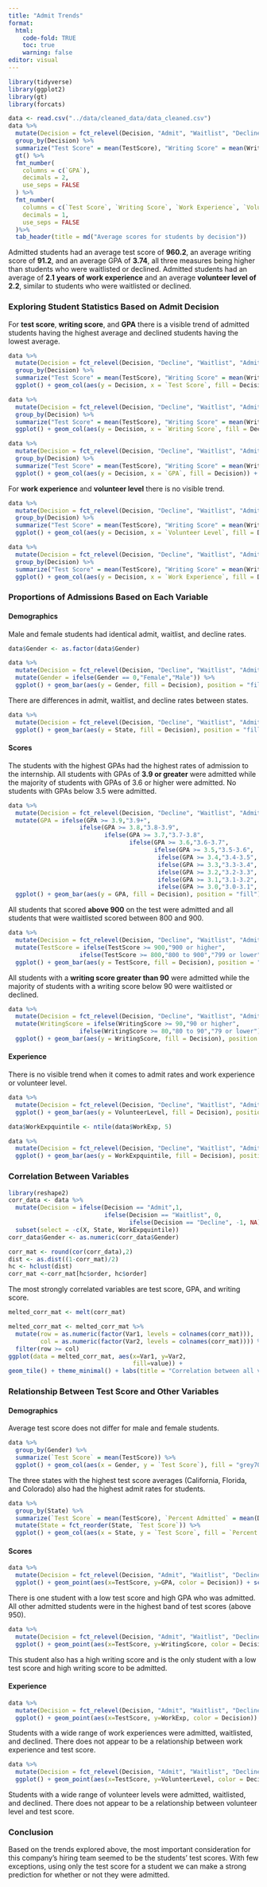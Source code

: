 ```yaml
---
title: "Admit Trends"
format: 
  html:
    code-fold: TRUE
    toc: true
    warning: false
editor: visual
---
```


```r
library(tidyverse)
library(ggplot2)
library(gt)
library(forcats)

data <- read.csv("../data/cleaned_data/data_cleaned.csv")
data %>%
  mutate(Decision = fct_relevel(Decision, "Admit", "Waitlist", "Decline")) %>%
  group_by(Decision) %>%
  summarize("Test Score" = mean(TestScore), "Writing Score" = mean(WritingScore), "GPA" = mean(GPA), "Work Experience" = mean(WorkExp), "Volunteer Level" = mean(VolunteerLevel)) %>%
  gt() %>%
  fmt_number(
    columns = c(`GPA`), 
    decimals = 2,
    use_seps = FALSE
  ) %>%
  fmt_number(
    columns = c(`Test Score`, `Writing Score`, `Work Experience`, `Volunteer Level`), 
    decimals = 1,
    use_seps = FALSE
  )%>%
  tab_header(title = md("Average scores for students by decision"))
```

Admitted students had an average test score of **960.2**, an average writing score of **91.2**, and an average GPA of **3.74**, all three measures being higher than students who were waitlisted or declined. Admitted students had an average of **2.1** **years** **of work experience** and an average **volunteer level of 2.2**, similar to students who were waitlisted or declined.

### Exploring Student Statistics Based on Admit Decision

For **test score**, **writing score**, and **GPA** there is a visible trend of admitted students having the highest average and declined students having the lowest average.

```r
data %>%
  mutate(Decision = fct_relevel(Decision, "Decline", "Waitlist", "Admit")) %>%
  group_by(Decision) %>%
  summarize("Test Score" = mean(TestScore), "Writing Score" = mean(WritingScore), "GPA" = mean(GPA), "Work Experience" = mean(WorkExp), "Volunteer Level" = mean(VolunteerLevel)) %>%
  ggplot() + geom_col(aes(y = Decision, x = `Test Score`, fill = Decision)) + scale_fill_manual(values = c("firebrick", "darkgoldenrod1", "yellowgreen")) + theme_minimal() + labs(title = "Admission decision by test score", x = "Average Test Score") + theme(plot.title = element_text(hjust = 0.5))
```

```r
data %>%
  mutate(Decision = fct_relevel(Decision, "Decline", "Waitlist", "Admit")) %>%
  group_by(Decision) %>%
  summarize("Test Score" = mean(TestScore), "Writing Score" = mean(WritingScore), "GPA" = mean(GPA), "Work Experience" = mean(WorkExp), "Volunteer Level" = mean(VolunteerLevel)) %>%
  ggplot() + geom_col(aes(y = Decision, x = `Writing Score`, fill = Decision)) + scale_fill_manual(values = c("firebrick", "darkgoldenrod1", "yellowgreen")) + theme_minimal() + labs(title = "Admission decision by writing score", x = "Average Writing Score") + theme(plot.title = element_text(hjust = 0.5))
```

```r
data %>%
  mutate(Decision = fct_relevel(Decision, "Decline", "Waitlist", "Admit")) %>%
  group_by(Decision) %>%
  summarize("Test Score" = mean(TestScore), "Writing Score" = mean(WritingScore), "GPA" = mean(GPA), "Work Experience" = mean(WorkExp), "Volunteer Level" = mean(VolunteerLevel)) %>%
  ggplot() + geom_col(aes(y = Decision, x = `GPA`, fill = Decision)) + scale_fill_manual(values = c("firebrick", "darkgoldenrod1", "yellowgreen")) + theme_minimal() + labs(title = "Admission decision by GPA", x= "Average GPA") + theme(plot.title = element_text(hjust = 0.5))
```

For **work experience** and **volunteer level** there is no visible trend.

```r
data %>%
  mutate(Decision = fct_relevel(Decision, "Decline", "Waitlist", "Admit")) %>%
  group_by(Decision) %>%
  summarize("Test Score" = mean(TestScore), "Writing Score" = mean(WritingScore), "GPA" = mean(GPA), "Work Experience" = mean(WorkExp), "Volunteer Level" = mean(VolunteerLevel)) %>%
  ggplot() + geom_col(aes(y = Decision, x = `Volunteer Level`, fill = Decision)) + scale_fill_manual(values = c("firebrick", "darkgoldenrod1", "yellowgreen")) + theme_minimal() + labs(title = "Admission decision by volunteer level", x = "Average Volunteer Level") + theme(plot.title = element_text(hjust = 0.5))
```

```r
data %>%
  mutate(Decision = fct_relevel(Decision, "Decline", "Waitlist", "Admit")) %>%
  group_by(Decision) %>%
  summarize("Test Score" = mean(TestScore), "Writing Score" = mean(WritingScore), "GPA" = mean(GPA), "Work Experience" = mean(WorkExp), "Volunteer Level" = mean(VolunteerLevel)) %>%
  ggplot() + geom_col(aes(y = Decision, x = `Work Experience`, fill = Decision)) + scale_fill_manual(values = c("firebrick", "darkgoldenrod1", "yellowgreen")) + theme_minimal() + labs(title = "Admission decision by work experience", x = "Average Work Experience (years)") + theme(plot.title = element_text(hjust = 0.5))
```

### Proportions of Admissions Based on Each Variable

#### Demographics

Male and female students had identical admit, waitlist, and decline rates.

```r
data$Gender <- as.factor(data$Gender)

data %>%
  mutate(Decision = fct_relevel(Decision, "Decline", "Waitlist", "Admit")) %>%
  mutate(Gender = ifelse(Gender == 0,"Female","Male")) %>%
  ggplot() + geom_bar(aes(y = Gender, fill = Decision), position = "fill") + scale_fill_manual(values = c("firebrick", "darkgoldenrod1", "yellowgreen")) + theme_minimal()  +labs(title = "Admission proportion by gender", x = "Proportion") + theme(plot.title = element_text(hjust = 0.5))
```

There are differences in admit, waitlist, and decline rates between states.

```r
data %>%
  mutate(Decision = fct_relevel(Decision, "Decline", "Waitlist", "Admit"))  %>%
  ggplot() + geom_bar(aes(y = State, fill = Decision), position = "fill") + scale_fill_manual(values = c("firebrick", "darkgoldenrod1", "yellowgreen")) + theme_minimal()  +labs(title = "Admission proportion by state", x = "Proportion") + theme(plot.title = element_text(hjust = 0.5))
```

#### Scores

The students with the highest GPAs had the highest rates of admission to the internship. All students with GPAs of **3.9 or greater** were admitted while the majority of students with GPAs of 3.6 or higher were admitted. No students with GPAs below 3.5 were admitted.

```r
data %>%
  mutate(Decision = fct_relevel(Decision, "Decline", "Waitlist", "Admit")) %>%
  mutate(GPA = ifelse(GPA >= 3.9,"3.9+",
                    ifelse(GPA >= 3.8,"3.8-3.9",
                           ifelse(GPA >= 3.7,"3.7-3.8",
                                  ifelse(GPA >= 3.6,"3.6-3.7",
                                         ifelse(GPA >= 3.5,"3.5-3.6",
                                          ifelse(GPA >= 3.4,"3.4-3.5",
                                          ifelse(GPA >= 3.3,"3.3-3.4",
                                          ifelse(GPA >= 3.2,"3.2-3.3",
                                          ifelse(GPA >= 3.1,"3.1-3.2",
                                          ifelse(GPA >= 3.0,"3.0-3.1", "3.0 or Lower"))))))))))) %>%
  ggplot() + geom_bar(aes(y = GPA, fill = Decision), position = "fill") + scale_fill_manual(values = c("firebrick", "darkgoldenrod1", "yellowgreen")) + theme_minimal()  +labs(title = "Admission proportion by GPA", x = "Proportion") + theme(plot.title = element_text(hjust = 0.5))
```

All students that scored **above 900** on the test were admitted and all students that were waitlisted scored between 800 and 900.

```r
data %>%
  mutate(Decision = fct_relevel(Decision, "Decline", "Waitlist", "Admit")) %>%
  mutate(TestScore = ifelse(TestScore >= 900,"900 or higher",
                    ifelse(TestScore >= 800,"800 to 900","799 or lower"))) %>%
  ggplot() + geom_bar(aes(y = TestScore, fill = Decision), position = "fill") + scale_fill_manual(values = c("firebrick", "darkgoldenrod1", "yellowgreen")) + theme_minimal()  +labs(title = "Admission proportion by test score", x = "Proportion", y = "Test Score") + theme(plot.title = element_text(hjust = 0.5))
```

All students with a **writing score greater than 90** were admitted while the majority of students with a writing score below 90 were waitlisted or declined.

```r
data %>%
  mutate(Decision = fct_relevel(Decision, "Decline", "Waitlist", "Admit")) %>%
  mutate(WritingScore = ifelse(WritingScore >= 90,"90 or higher",
                    ifelse(WritingScore >= 80,"80 to 90","79 or lower"))) %>%
  ggplot() + geom_bar(aes(y = WritingScore, fill = Decision), position = "fill") + scale_fill_manual(values = c("firebrick", "darkgoldenrod1", "yellowgreen")) + theme_minimal()  +labs(title = "Admission proportion by writing score", x = "Proportion", y = "Writing Score") + theme(plot.title = element_text(hjust = 0.5))
```

#### Experience

There is no visible trend when it comes to admit rates and work experience or volunteer level.

```r
data %>%
  mutate(Decision = fct_relevel(Decision, "Decline", "Waitlist", "Admit")) %>%
  ggplot() + geom_bar(aes(y = VolunteerLevel, fill = Decision), position = "fill") + scale_fill_manual(values = c("firebrick", "darkgoldenrod1", "yellowgreen")) + theme_minimal()  +labs(title = "Admission proportion by volunteer level", x = "Proportion", y = "Volunteer Level") + theme(plot.title = element_text(hjust = 0.5))
```

```r
data$WorkExpquintile <- ntile(data$WorkExp, 5)

data %>%
  mutate(Decision = fct_relevel(Decision, "Decline", "Waitlist", "Admit")) %>%
  ggplot() + geom_bar(aes(y = WorkExpquintile, fill = Decision), position = "fill") + scale_fill_manual(values = c("firebrick", "darkgoldenrod1", "yellowgreen")) + theme_minimal()  +labs(title = "Admission proportion by work experience", x = "Proportion", y = "Work Experience (in quintiles)") + theme(plot.title = element_text(hjust = 0.5))
```

### Correlation Between Variables

```r
library(reshape2)
corr_data <- data %>%
  mutate(Decision = ifelse(Decision == "Admit",1,
                           ifelse(Decision == "Waitlist", 0,
                                  ifelse(Decision == "Decline", -1, NA)))) %>%
  subset(select = -c(X, State, WorkExpquintile))
corr_data$Gender <- as.numeric(corr_data$Gender)

corr_mat <- round(cor(corr_data),2)
dist <- as.dist((1-corr_mat)/2)
hc <- hclust(dist)
corr_mat <-corr_mat[hc$order, hc$order]
```

The most strongly correlated variables are test score, GPA, and writing score.

```r

melted_corr_mat <- melt(corr_mat)

melted_corr_mat <- melted_corr_mat %>%
  mutate(row = as.numeric(factor(Var1, levels = colnames(corr_mat))),
         col = as.numeric(factor(Var2, levels = colnames(corr_mat)))) %>%
  filter(row >= col)
ggplot(data = melted_corr_mat, aes(x=Var1, y=Var2,
                                   fill=value)) + 
geom_tile() + theme_minimal() + labs(title = "Correlation between all variables", x = "Variable 1", y = "Variable 2") + theme(plot.title = element_text(hjust = 0.5)) + scale_fill_gradient(low = "white", high = "lightblue")
```

### Relationship Between Test Score and Other Variables

#### Demographics

Average test score does not differ for male and female students.

```r
data %>%
  group_by(Gender) %>%
  summarize(`Test Score` = mean(TestScore)) %>%
  ggplot() + geom_col(aes(x = Gender, y = `Test Score`), fill = "grey70") + theme_minimal()

```

The three states with the highest test score averages (California, Florida, and Colorado) also had the highest admit rates for students.

```r
data %>%
  group_by(State) %>%
  summarize(`Test Score` = mean(TestScore), `Percent Admitted` = mean(Decision == "Admit")) %>%
  mutate(State = fct_reorder(State, `Test Score`)) %>%
  ggplot() + geom_col(aes(x = State, y = `Test Score`, fill = `Percent Admitted`)) + scale_fill_gradient(low = "grey80", high = "yellowgreen") + theme_minimal() + coord_flip()
```

#### Scores

```r
data %>%
  mutate(Decision = fct_relevel(Decision, "Admit", "Waitlist", "Decline")) %>%
  ggplot() + geom_point(aes(x=TestScore, y=GPA, color = Decision)) + scale_color_manual(values = c("yellowgreen", "darkgoldenrod1", "firebrick")) +theme_minimal() + theme(plot.title = element_text(hjust = 0.5)) + labs(title = "GPA and Test Score", x = "Test Score")
```

There is one student with a low test score and high GPA who was admitted. All other admitted students were in the highest band of test scores (above 950).

```r
data %>%
  mutate(Decision = fct_relevel(Decision, "Admit", "Waitlist", "Decline")) %>%
  ggplot() + geom_point(aes(x=TestScore, y=WritingScore, color = Decision)) + scale_color_manual(values = c("yellowgreen", "darkgoldenrod1", "firebrick")) +theme_minimal() + theme(plot.title = element_text(hjust = 0.5)) + labs(title = "Writing Score and Test Score", x = "Test Score", y = "Writing Score")
```

This student also has a high writing score and is the only student with a low test score and high writing score to be admitted.

#### Experience

```r
data %>%
  mutate(Decision = fct_relevel(Decision, "Admit", "Waitlist", "Decline")) %>%
  ggplot() + geom_point(aes(x=TestScore, y=WorkExp, color = Decision)) + scale_color_manual(values = c("yellowgreen", "darkgoldenrod1", "firebrick")) +theme_minimal() + theme(plot.title = element_text(hjust = 0.5)) + labs(title = "Work Experience and Test Score", x = "Test Score", y = "Work Experience (years)")
```

Students with a wide range of work experiences were admitted, waitlisted, and declined. There does not appear to be a relationship between work experience and test score.

```r
data %>%
  mutate(Decision = fct_relevel(Decision, "Admit", "Waitlist", "Decline")) %>%
  ggplot() + geom_point(aes(x=TestScore, y=VolunteerLevel, color = Decision)) + scale_color_manual(values = c("yellowgreen", "darkgoldenrod1", "firebrick")) +theme_minimal() + theme(plot.title = element_text(hjust = 0.5)) + labs(title = "Volunteer Level and Test Score", x = "Test Score", y = "Volunteer Level")
```

Students with a wide range of volunteer levels were admitted, waitlisted, and declined. There does not appear to be a relationship between volunteer level and test score.

### Conclusion

Based on the trends explored above, the most important consideration for this company's hiring team seemed to be the students' test scores. With few exceptions, using only the test score for a student we can make a strong prediction for whether or not they were admitted.
